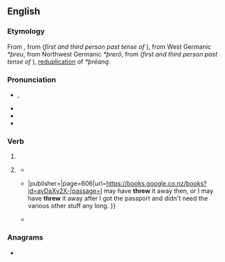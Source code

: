 ==English==

===Etymology===
From {{inherited|en|enm|threw}}, from {{inherited|en|ang|þrēaw}} (''first and third person past tense of'' {{m|ang|þrāwan}}), from West Germanic ''*þreu'', from Northwest Germanic ''*þrerō'', from {{inherited|en|gem-pro|*þeþrō}} (''first and third person past tense of'' {{m|gem-pro|*þrēaną}}), [[Appendix:Glossary#reduplication|reduplication]] of ''*þrēaną''.

===Pronunciation===
* {{enPR|thro͞o}}, {{IPA|en|/θɹuː/|/θɹɪʊ̯/}}
* {{audio|en|en-us-threw.ogg|Audio (US)}}
* {{rhymes|en|uː|s=1}}
* {{homophones|en|through|thru}}

===Verb===
{{head|en|verb form}}

# {{en-simple past of|throw}}
# {{lb|en|colloquial|nonstandard}} {{past participle of|en|throw|nocat=1}}
#* {{quote-book|en|year=1967|title=The Pine Barrens|author=John McPhee|page=66|url=https://books.google.co.nz/books?id=7GSZgRR0nNQC|passage="But I'd have '''threw''' lead at him if I'd been scared enough. I wasn't scared enough." }}
#* {{quote-book|en|year=1979|title=Investigation of the Assassination of Martin Luther King, Jr{{...}}|publisher={{w|U.S. Government Printing Office}}|page=606|url=https://books.google.co.nz/books?id=avDaXv2X-|passage=I may have '''threw''' it away then, or I may have '''threw''' it away after I got the passport and didn't need the various other stuff any long. }}
#* {{quote-book|en|date=1 June 2005|isbn=9781429993395|publisher=St. Martin's Publishing Group|title=Criminal Minded: A Novel|page=152|author=Tracy Brown|url=https://books.google.co.nz/books?id=5DfvjRzqUOoC|passage=I never should have had all them niggas in my bed for all them years. Never should have '''threw''' you out.}}

===Anagrams===
* {{anagrams|en|a=ehrtw|Werth}}